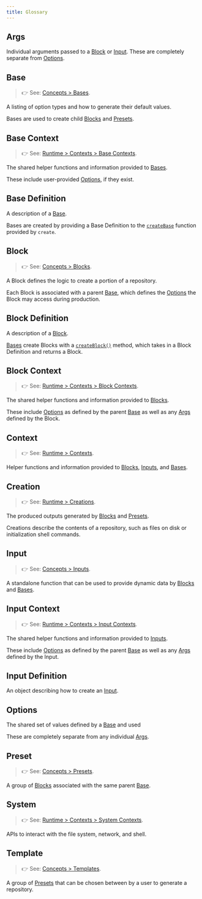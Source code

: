 ```yaml
---
title: Glossary
---
```


## Args

Individual arguments passed to a [Block](./engine/concepts/blocks) or [Input](./runtime/inputs).
These are completely separate from [Options](#options).

## Base

> 👉 See: [Concepts > Bases](./engine/concepts/bases).

A listing of option types and how to generate their default values.

Bases are used to create child [Blocks](#block) and [Presets](#preset).

## Base Context

> 👉 See: [Runtime > Contexts > Base Contexts](./runtime/contexts#base-contexts).

The shared helper functions and information provided to [Bases](#base).

These include user-provided [Options](#options), if they exist.

## Base Definition

A description of a [Base](#base).

Bases are created by providing a Base Definition to the [`createBase`](./apis/creators#createbase) function provided by `create`.

## Block

> 👉 See: [Concepts > Blocks](./engine/concepts/blocks).

A Block defines the logic to create a portion of a repository.

Each Block is associated with a parent [Base](#base), which defines the [Options](#options) the Block may access during production.

## Block Definition

A description of a [Block](#block).

[Bases](#base) create Blocks with a [`createBlock()`](./apis/creators#createblock) method, which takes in a Block Definition and returns a Block.

## Block Context

> 👉 See: [Runtime > Contexts > Block Contexts](./runtime/contexts#block-contexts).

The shared helper functions and information provided to [Blocks](#block).

These include [Options](#options) as defined by the parent [Base](#base) as well as any [Args](#args) defined by the Block.

## Context

> 👉 See: [Runtime > Contexts](./runtime/contexts).

Helper functions and information provided to [Blocks](#block), [Inputs](#input), and [Bases](#base).

## Creation

> 👉 See: [Runtime > Creations](./runtime/creations).

The produced outputs generated by [Blocks](#block) and [Presets](#preset).

Creations describe the contents of a repository, such as files on disk or initialization shell commands.

## Input

> 👉 See: [Concepts > Inputs](./runtime/inputs).

A standalone function that can be used to provide dynamic data by [Blocks](#block) and [Bases](#base).

## Input Context

> 👉 See: [Runtime > Contexts > Input Contexts](./runtime/contexts#input-contexts).

The shared helper functions and information provided to [Inputs](#input).

These include [Options](#options) as defined by the parent [Base](#base) as well as any [Args](#args) defined by the Input.

## Input Definition

An object describing how to create an [Input](#input).

## Options

The shared set of values defined by a [Base](#base) and used

These are completely separate from any individual [Args](#args).

## Preset

> 👉 See: [Concepts > Presets](./engine/concepts/presets).

A group of [Blocks](#block) associated with the same parent [Base](#base).

## System

> 👉 See: [Runtime > Contexts > System Contexts](./runtime/contexts#system-contexts).

APIs to interact with the file system, network, and shell.

## Template

> 👉 See: [Concepts > Templates](./engine/concepts/templates).

A group of [Presets](#preset) that can be chosen between by a user to generate a repository.
